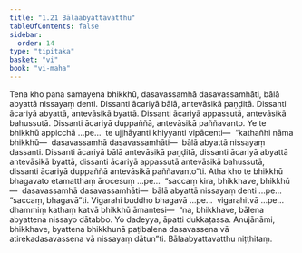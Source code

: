 ```yaml
---
title: "1.21 Bālaabyattavatthu"
tableOfContents: false
sidebar:
  order: 14
type: "tipitaka"
basket: "vi"
book: "vi-maha"
---
```



<DynamicBreadcrumb />

<Division number="82" book="vi-maha" bookNo="3" page="88">

<Paragraph number="363" book="vi-maha">
Tena kho pana samayena bhikkhū, dasavassamhā dasavassamhāti, bālā abyattā nissayaṃ denti. Dissanti ācariyā bālā, antevāsikā paṇḍitā. Dissanti ācariyā abyattā, antevāsikā byattā. Dissanti ācariyā appassutā, antevāsikā bahussutā. Dissanti ācariyā duppaññā, antevāsikā paññavanto. Ye te bhikkhū appicchā …pe…  te ujjhāyanti khiyyanti vipācenti—  “kathañhi nāma bhikkhū—  dasavassamhā dasavassamhāti—  bālā abyattā nissayaṃ dassanti. Dissanti ācariyā bālā antevāsikā paṇḍitā, dissanti ācariyā abyattā antevāsikā byattā, dissanti ācariyā appassutā antevāsikā bahussutā, dissanti ācariyā duppaññā antevāsikā paññavanto”ti. Atha kho te bhikkhū bhagavato etamatthaṃ ārocesuṃ …pe…  “saccaṃ kira, bhikkhave, bhikkhū—  dasavassamhā dasavassamhāti—  bālā abyattā nissayaṃ denti …pe…  “saccaṃ, bhagavā”ti. Vigarahi buddho bhagavā …pe…  vigarahitvā …pe…  dhammiṃ kathaṃ katvā bhikkhū āmantesi—  “na, bhikkhave, bālena abyattena nissayo dātabbo. Yo dadeyya, āpatti dukkaṭassa. Anujānāmi, bhikkhave, byattena bhikkhunā paṭibalena dasavassena vā atirekadasavassena vā nissayaṃ dātun”ti.

</Paragraph>
</Division>

<Paragraph number="364" type="center" book="vi-maha">
Bālaabyattavatthu niṭṭhitaṃ.
</Paragraph>